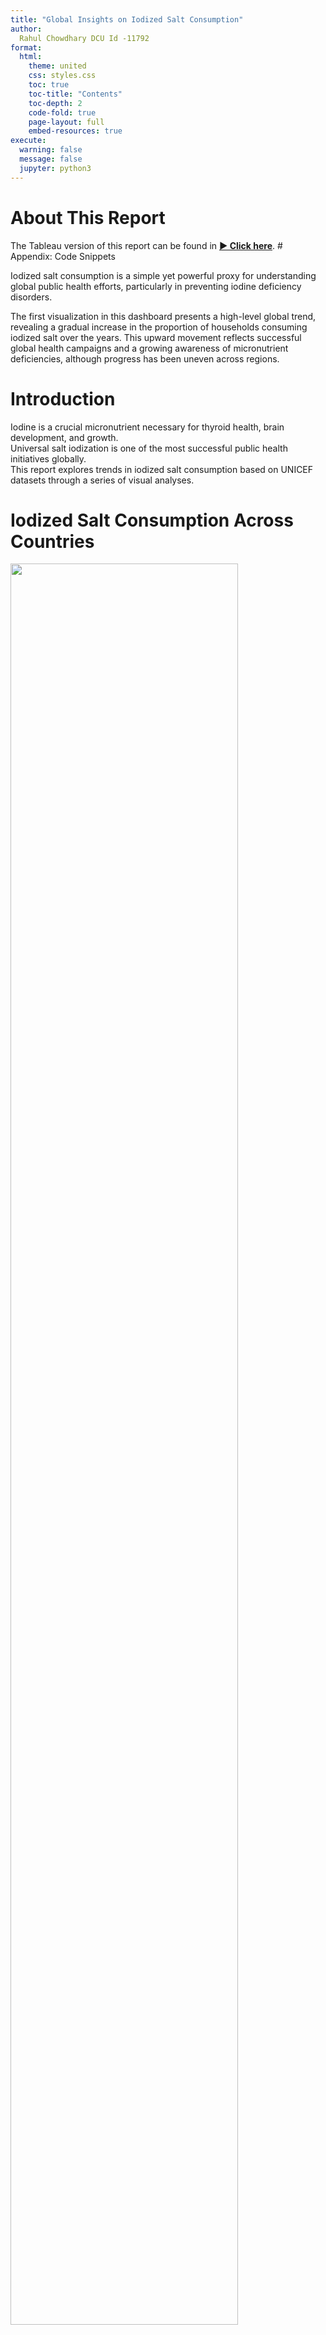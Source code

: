 ```yaml
---
title: "Global Insights on Iodized Salt Consumption"
author:
  Rahul Chowdhary DCU Id -11792
format:
  html:
    theme: united
    css: styles.css
    toc: true
    toc-title: "Contents"
    toc-depth: 2
    code-fold: true
    page-layout: full
    embed-resources: true
execute:
  warning: false
  message: false
  jupyter: python3
---
```


# About This Report

The Tableau version of this report can be found in **[▶️ Click here](https://public.tableau.com/views/IodineVsChildDeprivation/Dashboard12?:language=en-US&:sid=&:redirect_auth=&:display_count=n&:origin=viz_share_link)**.
# Appendix: Code Snippets

Iodized salt consumption is a simple yet powerful proxy for understanding global public health efforts, particularly in preventing iodine deficiency disorders.

The first visualization in this dashboard presents a high-level global trend, revealing a gradual increase in the proportion of households consuming iodized salt over the years. This upward movement reflects successful global health campaigns and a growing awareness of micronutrient deficiencies, although progress has been uneven across regions.

# Introduction

Iodine is a crucial micronutrient necessary for thyroid health, brain development, and growth.  
Universal salt iodization is one of the most successful public health initiatives globally.  
This report explores trends in iodized salt consumption based on UNICEF datasets through a series of visual analyses.

# Iodized Salt Consumption Across Countries

![](images/worldmap.png){fig-align="center" width="85%"}

**Insight:**  
The choropleth map shows strong iodization coverage in Asia and Latin America, while Sub-Saharan Africa and parts of the Middle East lag behind.  
Concentrated initiatives are needed to extend iodine fortification efforts to these underserved regions.

# Recommended Daily Iodine Intake by Age Group

![](images/barchart.png){fig-align="center" width="70%"}

**Insight:**  
Iodine requirements vary significantly across life stages. Nutritional programs must prioritize adolescents and pregnant women, who have substantially higher iodine needs.

# Global Average Iodized Salt Consumption (2000–2020)

![](images/linechart.png){fig-align="center" width="80%"}

**Insight:**  
The global average consumption of iodized salt shows a steady upward trend from 2000 to 2020, demonstrating the success of widespread public health initiatives promoting salt iodization.

# Trend of Iodized Salt Consumption Over Time

![](images/scatter_reg.png){fig-align="center" width="80%"}

**Insight:**  
The scatter plot with a regression line indicates a positive overall trend in iodized salt consumption over time.  
However, variability among individual countries suggests that targeted interventions remain critical.

# Conclusion

Iodized salt consumption has improved significantly at the global level, preventing millions of cases of iodine deficiency-related disorders.  
Nonetheless, to completely eliminate iodine deficiency disorders (IDDs), continuous and targeted efforts are essential — especially in vulnerable countries where iodization coverage remains insufficient.

---
